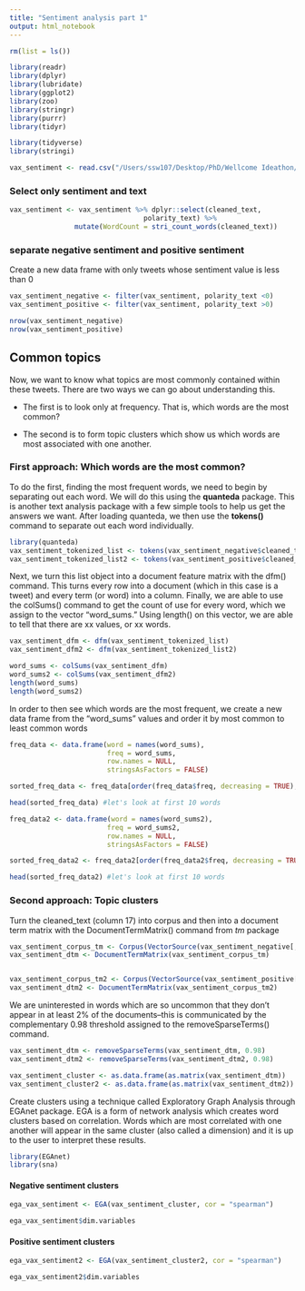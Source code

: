 ```yaml
---
title: "Sentiment analysis part 1"
output: html_notebook
---
```




```r
rm(list = ls())
```


```r
library(readr)
library(dplyr)
library(lubridate)
library(ggplot2)
library(zoo)
library(stringr)
library(purrr)
library(tidyr)

library(tidyverse)
library(stringi)

vax_sentiment <- read.csv("/Users/ssw107/Desktop/PhD/Wellcome Ideathon/EDA/The_Social_Scientists/data/vax_tweets_with_sentiment_entities_3.csv")


```

### Select only sentiment and text


```r
vax_sentiment <- vax_sentiment %>% dplyr::select(cleaned_text, 
                                 polarity_text) %>%
                mutate(WordCount = stri_count_words(cleaned_text))

```

### separate negative sentiment and positive sentiment

Create a new data frame with only tweets whose sentiment value is less than 0

```r
vax_sentiment_negative <- filter(vax_sentiment, polarity_text <0)
vax_sentiment_positive <- filter(vax_sentiment, polarity_text >0)

nrow(vax_sentiment_negative)
nrow(vax_sentiment_positive)
```

## Common topics

Now, we want to know what topics are most commonly contained within these tweets. There are two ways we can go about understanding this. 

+ The first is to look only at frequency. That is, which words are the most common? 

+ The second is to form topic clusters which show us which words are most associated with one another.

### First approach: Which words are the most common? 

To do the first, finding the most frequent words, we need to begin by separating out each word. We will do this using the __quanteda__ package. This is another text analysis package with a few simple tools to help us get the answers we want. After loading quanteda, we then use the __tokens()__ command to separate out each word individually.

```r
library(quanteda)
vax_sentiment_tokenized_list <- tokens(vax_sentiment_negative$cleaned_text)
vax_sentiment_tokenized_list2 <- tokens(vax_sentiment_positive$cleaned_text)
```

Next, we turn this list object into a document feature matrix with the dfm() command. This turns every row into a document (which in this case is a tweet) and every term (or word) into a column. Finally, we are able to use the colSums() command to get the count of use for every word, which we assign to the vector “word_sums.” Using length() on this vector, we are able to tell that there are xx values, or xx words.


```r
vax_sentiment_dfm <- dfm(vax_sentiment_tokenized_list)
vax_sentiment_dfm2 <- dfm(vax_sentiment_tokenized_list2)

word_sums <- colSums(vax_sentiment_dfm)
word_sums2 <- colSums(vax_sentiment_dfm2)
length(word_sums)
length(word_sums2)
```

In order to then see which words are the most frequent, we create a new data frame from the “word_sums” values and order it by most common to least common words

```r
freq_data <- data.frame(word = names(word_sums), 
                        freq = word_sums, 
                        row.names = NULL,
                        stringsAsFactors = FALSE)

sorted_freq_data <- freq_data[order(freq_data$freq, decreasing = TRUE), ]

head(sorted_freq_data) #let's look at first 10 words

```

```r
freq_data2 <- data.frame(word = names(word_sums2), 
                        freq = word_sums2, 
                        row.names = NULL,
                        stringsAsFactors = FALSE)

sorted_freq_data2 <- freq_data2[order(freq_data2$freq, decreasing = TRUE), ]

head(sorted_freq_data2) #let's look at first 10 words
```

### Second approach: Topic clusters

Turn the cleaned_text (column 17) into corpus and then into a document term matrix with the DocumentTermMatrix() command from _tm_ package

```r
vax_sentiment_corpus_tm <- Corpus(VectorSource(vax_sentiment_negative[,1]))
vax_sentiment_dtm <- DocumentTermMatrix(vax_sentiment_corpus_tm)


vax_sentiment_corpus_tm2 <- Corpus(VectorSource(vax_sentiment_positive[,1]))
vax_sentiment_dtm2 <- DocumentTermMatrix(vax_sentiment_corpus_tm2)

```


We are uninterested in words which are so uncommon that they don’t appear in at least 2% of the documents–this is communicated by the complementary 0.98 threshold assigned to the removeSparseTerms() command. 


```r
vax_sentiment_dtm <- removeSparseTerms(vax_sentiment_dtm, 0.98)
vax_sentiment_dtm2 <- removeSparseTerms(vax_sentiment_dtm2, 0.98)

vax_sentiment_cluster <- as.data.frame(as.matrix(vax_sentiment_dtm))
vax_sentiment_cluster2 <- as.data.frame(as.matrix(vax_sentiment_dtm2))
```

Create clusters using a technique called Exploratory Graph Analysis through EGAnet package. EGA is a form of network analysis which creates word clusters based on correlation. Words which are most correlated with one another will appear in the same cluster (also called a dimension) and it is up to the user to interpret these results.

```r
library(EGAnet)
library(sna)
```

#### Negative sentiment clusters

```r
ega_vax_sentiment <- EGA(vax_sentiment_cluster, cor = "spearman")
```


```r
ega_vax_sentiment$dim.variables
```


#### Positive sentiment clusters

```r
ega_vax_sentiment2 <- EGA(vax_sentiment_cluster2, cor = "spearman")
```

```r
ega_vax_sentiment2$dim.variables
```


